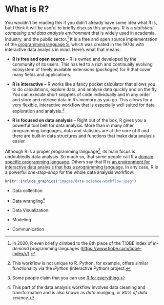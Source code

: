 # What is R? {.unnumbered}

You wouldn't be reading this if you didn't already have some idea what R is, but I think
it will be useful to briefly discuss this anyways. R is a *statistical computing and data
analysis environment* that is widely used in academia, industry, and the public
sector.[^what-is-r-1] It is a free and open source implementation of the [programming
language S](https://en.wikipedia.org/wiki/S_(programming_language)), which was created in
the 1970s with interactive data analysis in mind. Here's what that means:

[^what-is-r-1]: In 2020, R even briefly climbed to the 8th place of the TIOBE index of
    *in-demand* programming languages (<https://www.tiobe.com/tiobe-index/r/>).

-   **R is free and open source** -- R is owned and developed by the community of its
    users. This has led to a rich and continually evolving ecosystem of freely available
    extensions (*packages*) for R that cover many fields and applications.

-   **R is interactive** -- R works like a fancy pocket calculator that allows you to do
    calculations, explore data, and analyse data quickly and on the fly. You can execute
    short snippets of code individually and in any order and store and retrieve data in
    R's memory as you go. This allows for a very flexible, interactive workflow that is
    especially well suited for data exploration and analysis.[^what-is-r-2]

-   **R is focused on data analysis** -- Right out of the box, R gives you a powerful tool
    belt for data analysis. More than in many other programming languages, data and
    statistics are at the core of R and there are built-in data structures and functions
    that make data analysis easier.

[^what-is-r-2]: This workflow is not unique to R. Python, for example, offers similar
    functionality via the *iPython* (interactive Python) project.

Although R is a proper programming language[^what-is-r-3], its main focus is undoubtedly
data analysis. So much so, that some people call R a [domain specific programming
language](https://en.wikipedia.org/wiki/Domain-specific_language). Others say that R is
[an environment for interactive data analysis that *has* a programming
language](https://youtu.be/6S9r_YbqHy8). In any case, R is a powerful *one-stop-shop* for
the whole data analysis workflow:

[^what-is-r-3]: Some people claim that you can use [R for
    everything](https://youtu.be/m6nUdoP6894).

```r
knitr::include_graphics("images/data-science-workflow.jpeg")
```

-   Data collection

-   Data wrangling[^what-is-r-4]

-   Data Visualization

-   Modeling

-   Communication

[^what-is-r-4]: This part of the data analysis workflow involves data cleaning and
    transformation and is also known as *data munging*, or *80% of data science.*

